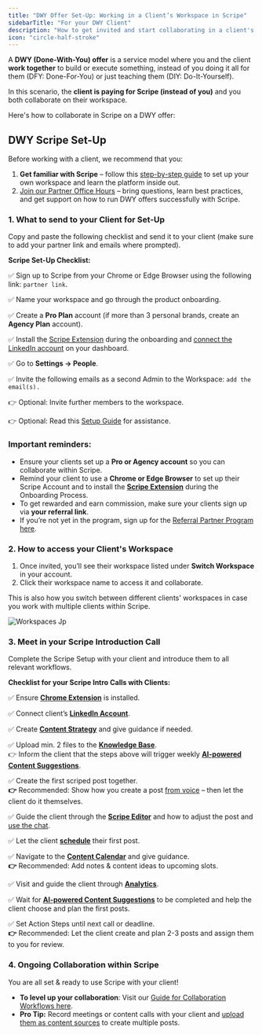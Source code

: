 ```yaml
---
title: "DWY Offer Set-Up: Working in a Client’s Workspace in Scripe"
sidebarTitle: "For your DWY Client"
description: "How to get invited and start collaborating in a client's workspace."
icon: "circle-half-stroke"
---
```


A **DWY (Done-With-You) offer** is a service model where you and the client **work together** to build or execute something, instead of you doing it all for them (DFY: Done-For-You) or just teaching them (DIY: Do-It-Yourself).

In this scenario, the **client is paying for Scripe (instead of you)** and you both collaborate on their workspace.

Here's how to collaborate in Scripe on a DWY offer:

## DWY Scripe Set-Up

Before working with a client, we recommend that you:

1. **Get familiar with Scripe** – follow this [step-by-step guide](/started/easy-set-up) to set up your own workspace and learn the platform inside out.
2. [Join our Partner Office Hours](https://lu.ma/scripe?k=c) – bring questions, learn best practices, and get support on how to run DWY offers successfully with Scripe.

### 1. What to send to your Client for Set-Up

Copy and paste the following checklist and send it to your client (make sure to add your partner link and emails where prompted).

**Scripe Set-Up Checklist:**

✅ Sign up to Scripe from your Chrome or Edge Browser using the following link: `partner link`.

✅ Name your workspace and go through the product onboarding.

✅ Create a **Pro Plan** account (if more than 3 personal brands, create an **Agency Plan** account).

✅ Install the [Scripe Extension](/account/chrome) during the onboarding and [connect the LinkedIn account](/administration/li-connection) on your dashboard.

✅ Go to **Settings → People**.

✅ Invite the following emails as a second Admin to the Workspace: `add the email(s).`

👉 Optional: Invite further members to the workspace.

👉 Optional: Read this [Setup Guide](/started/easy-set-up) for assistance.

### **Important reminders:**

- Ensure your clients set up a **Pro or Agency account**  so you can collaborate within Scripe.
- Remind your client to use a **Chrome or Edge Browser** to set up their Scripe Account and to install the [**Scripe Extension**](/administration/chrome) during the Onboarding Process.
- To get rewarded and earn commission, make sure your clients sign up via **your referral link**.
- If you’re not yet in the program, sign up for the [Referral Partner Program here](https://scripe.firstpromoter.com/).

### 2. How to access your Client's Workspace

1. Once invited, you’ll see their workspace listed under **Switch Workspace** in your account.
2. Click their workspace name to access it and collaborate.

<Tip>
  This is also how you switch between different clients' workspaces in case you work with multiple clients within Scripe.
</Tip>

![Workspaces Jp](/images/workspaces.jpg)

### 3. Meet in your Scripe Introduction Call

Complete the Scripe Setup with your client and introduce them to all relevant workflows.

**Checklist for your Scripe Intro Calls with Clients:**

✅ Ensure [**Chrome Extension**](/administration/chrome) is installed.

✅ Connect client’s [**LinkedIn Account**](/administration/li-connection).

✅ Create [**Content Strategy**](https://scripe.mintlify.app/content-strategy/content-strategy) and give guidance if needed.

✅ Upload min. 2 files to the [**Knowledge Base**](/sidebar/knowledge).\
👉 Inform the client that the steps above will trigger weekly [**AI-powered Content Suggestions**](https://scripe.mintlify.app/multiple-posts/ai-powered).

✅ Create the first scriped post together.\
**👉** Recommended: Show how you create a post [from voice](https://scripe.mintlify.app/one-post/audio) – then let the client do it themselves.

✅ Guide the client through the [**Scripe Editor**](/editor/editor) and how to adjust the post and [use the chat](/editor/chat).

✅ Let the client [**schedule**](/editor/schedule) their first post.

✅ Navigate to the [**Content Calendar**](https://scripe.mintlify.app/sidebar/calendar) and give guidance.\
**👉** Recommended: Add notes & content ideas to upcoming slots.

✅ Visit and guide the client through [**Analytics**](https://scripe.mintlify.app/sidebar/analytics).

✅ Wait for [**AI-powered Content Suggestions**](https://scripe.mintlify.app/multiple-posts/ai-powered) to be completed and help the client choose and plan the first posts.

✅ Set Action Steps until next call or deadline.\
**👉** Recommended: Let the client create and plan 2-3 posts and assign them to you for review.

### 4. Ongoing Collaboration within Scripe

You are all set & ready to use Scripe with your client!

- **To level up your collaboration**: Visit our [Guide for Collaboration Workflows here](/professional/workflows).
- **Pro Tip:** Record meetings or content calls with your client and [upload them as content sources](https://scripe.mintlify.app/multiple-posts/file) to create multiple posts.